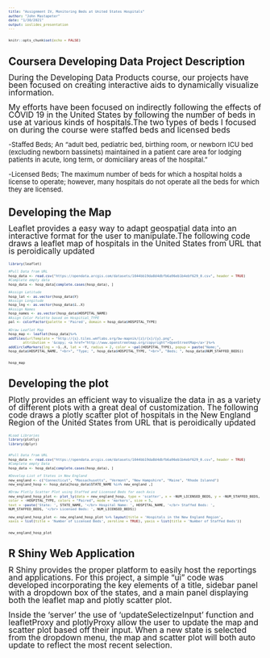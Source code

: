---
title: "Assignment IV, Monitoring Beds at United States Hospitals"
author: "John Mastapeter"
date: "1/30/2021"
output: ioslides_presentation
---
<style>
body {
line-height: 15px;
marginL 8px 0;
}

pre {
  font-size: 8px;
  line-height: 1;
}
</style>
```{r setup, include=FALSE}
knitr::opts_chunk$set(echo = FALSE)
```

## Coursera Developing Data Project Description
<font size="3">During the Developing Data Products course, our projects have been focused on creating interactive aids to dynamically visualize information.</font>

<font size="3">My efforts have been focused on indirectly following the effects of COVID 19 in the United States by following the number of beds in use at various kinds of hospitals.The two types of beds I focused on during the course were staffed beds and licensed beds</font>

<font size="2">-Staffed Beds;  An "adult bed, pediatric bed, birthing room, or newborn ICU bed (excluding newborn bassinets) maintained in a patient care area for lodging patients in acute, long term, or domiciliary areas of the hospital."</font>

<font size="2">-Licensed Beds; The maximum number of beds for which a hospital holds a license to operate; however, many hospitals do not operate all the beds for which they are licensed.</font>

## Developing the Map
<font size="3">Leaflet provides a easy way to adapt geospatial data into an interactive format for the user to manipulate.The following code draws a leaflet map of hospitals in the United States from URL that is peroidically updated</font>
```{r, echo=TRUE, fig.align='center', fig.cap='Hospital Map Code'}
library(leaflet)

#Pull Data from URL
hosp_data <- read.csv("https://opendata.arcgis.com/datasets/1044bb19da8d4dbfb6a96eb1b4ebf629_0.csv", header = TRUE)
#Complete empty data
hosp_data <- hosp_data[complete.cases(hosp_data), ]

#Assign Latitude
hosp_lat <- as.vector(hosp_data$Y)
#Assign Longitude
hosp_lng <- as.vector(hosp_data$ï..X)
#Assign Names
hosp_names <- as.vector(hosp_data$HOSPITAL_NAME)
#Asign Color Palette based on Hospitial_TYPE
pal <- colorFactor(palette = 'Paired', domain = hosp_data$HOSPITAL_TYPE)

#Draw Leaflet Map
hosp_map <- leaflet(hosp_data)%>%
addTiles(urlTemplate = "http://{s}.tiles.wmflabs.org/bw-mapnik/{z}/{x}/{y}.png", 
       attribution = '&copy; <a href="http://www.openstreetmap.org/copyright">OpenStreetMap</a>')%>%
addCircleMarkers(lng = ~ï..X, lat = ~Y, radius = 2, color = ~pal(HOSPITAL_TYPE), popup = paste("Name;", 
hosp_data$HOSPITAL_NAME, "<br>", "Type; ", hosp_data$HOSPITAL_TYPE, "<br>", "Beds; ", hosp_data$NUM_STAFFED_BEDS))
```
```{r, echo=TRUE, fig.align='center', fig.height=2, fig.width= 2}
hosp_map
```

## Developing the plot
<font size="3"> Plotly provides an efficient way to visualize the data in as a variety of different plots with a great deal of customization. The following code draws a plotly scatter plot of hospitals in the New England Region of the United States from URL that is peroidically updated</font>
```{r, include = FALSE, echo=TRUE, fig.align='center', fig.cap='Load Libraries'}
#Load Libraries
library(plotly)
library(dplyr)
```
```{r, echo=TRUE, fig.align='center', fig.cap='Hospital Plot Code'}
#Pull Data from URL
hosp_data <- read.csv("https://opendata.arcgis.com/datasets/1044bb19da8d4dbfb6a96eb1b4ebf629_0.csv", header = TRUE)
#Complete empty Data
hosp_data <- hosp_data[complete.cases(hosp_data), ]

#Develop List of States in New England
new_england <- c("Connecticut", "Massachusetts", "Vermont", "New Hampshire", "Maine", "Rhode Islannd")
new_england_hosp <- hosp_data[hosp_data$STATE_NAME %in% new_england ,]

#Draw Plotly Scatter Plot using Staffed and Licensed Beds for each Axis
new_england_hosp_plot <- plot_ly(data = new_england_hosp, type = 'scatter', x = ~NUM_LICENSED_BEDS, y = ~NUM_STAFFED_BEDS, 
color = ~HOSPITAL_TYPE, colors = "Paired", mode = 'markers', size = 5, 
text = ~paste('State: ', STATE_NAME, '</br> Hospital Name: ', HOSPITAL_NAME, '</br> Staffed Beds: ', 
NUM_STAFFED_BEDS, '</br> Licensed Beds: ', NUM_LICENSED_BEDS))

new_england_hosp_plot <- new_england_hosp_plot %>% layout(title = 'Hospitals in the New England Region', 
xaxis = list(title = 'Number of Licensed Beds', zeroline = TRUE), yaxis = list(title = 'Number of Staffed Beds'))
```
```{r plot, echo=TRUE, fig.align='center', fig.height=2.5, fig.width= 6,fig.cap='Hospital Plot'}
new_england_hosp_plot
```

## R Shiny Web Application
<font size="3">R Shiny provides the proper platform to easily host the reportings and applications. For this project, a simple "ui" code was developed incorporating the key elements of a title, sidebar panel with a dropdown box of the states, and a main panel displaying both the leaflet map and plotly scatter plot. </font>

<font size="3"> Inside the 'server' the use of 'updateSelectizeInput' function and leafletProxy and plotlyProxy allow the user to update the map and scatter plot based off their input. When a new state is selected from the dropdown menu, the map and scatter plot will both auto update to reflect the most recent selection.</font>

